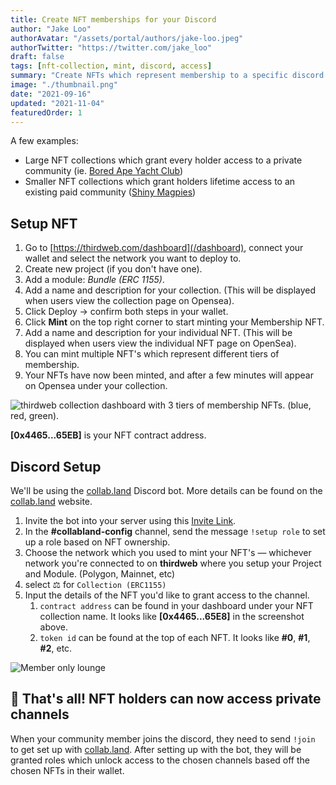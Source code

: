```yaml
---
title: Create NFT memberships for your Discord
author: "Jake Loo"
authorAvatar: "/assets/portal/authors/jake-loo.jpeg"
authorTwitter: "https://twitter.com/jake_loo"
draft: false
tags: [nft-collection, mint, discord, access]
summary: "Create NFTs which represent membership to a specific discord server or channel."
image: "./thumbnail.png"
date: "2021-09-16"
updated: "2021-11-04"
featuredOrder: 1
---
```


A few examples:

- Large NFT collections which grant every holder access to a private community (ie. [Bored Ape Yacht Club](https://opensea.io/collection/boredapeyachtclub))
- Smaller NFT collections which grant holders lifetime access to an existing paid community ([Shiny Magpies](https://opensea.io/collection/shiny-magpies))

## Setup NFT

1. Go to [https://thirdweb.com/dashboard](/dashboard), connect your wallet and select the network you want to deploy to.
2. Create new project (if you don't have one).
3. Add a module: _Bundle (ERC 1155)_.
4. Add a name and description for your collection. (This will be displayed when users view the collection page on Opensea).
5. Click Deploy → confirm both steps in your wallet.
6. Click **Mint** on the top right corner to start minting your Membership NFT.
7. Add a name and description for your individual NFT. (This will be displayed when users view the individual NFT page on OpenSea).
8. You can mint multiple NFT's which represent different tiers of membership.
9. Your NFTs have now been minted, and after a few minutes will appear on Opensea under your collection.

![thirdweb collection dashboard with 3 tiers of membership NFTs. (blue, red, green).](./gated-nft.png)

**[0x4465...65EB]** is your NFT contract address.

## Discord Setup

We'll be using the [collab.land](https://collab.land) Discord bot. More details can be found on the [collab.land](https://collab.land) website.

1. Invite the bot into your server using this [Invite Link](https://discord.com/oauth2/authorize?client_id=704521096837464076&scope=bot&permissions=8).
2. In the **#collabland-config** channel, send the message `!setup role` to set up a role based on NFT ownership.
3. Choose the network which you used to mint your NFT's — whichever network you're connected to on **thirdweb** where you setup your Project and Module. (Polygon, Mainnet, etc)
4. select ⚖️ for `Collection (ERC1155)`
5. Input the details of the NFT you'd like to grant access to the channel.
   1. `contract address` can be found in your dashboard under your NFT collection name. It looks like **[0x4465...65E8]** in the screenshot above.
   2. `token id` can be found at the top of each NFT. It looks like **#0**, **#1**, **#2**, etc.

![Member only lounge](./membership-nft-discord-example.png)

## 🎊 That's all! NFT holders can now access private channels

When your community member joins the discord, they need to send `!join` to get set up with [collab.land](https://collab.land).
After setting up with the bot, they will be granted roles which unlock access to the chosen channels based off the chosen NFTs in their wallet.
